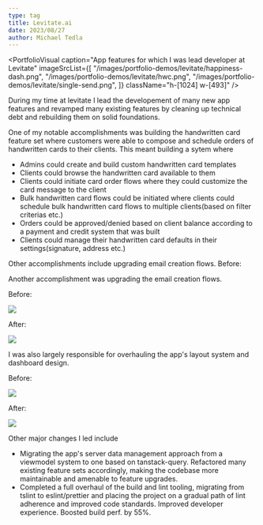 ```yaml
---
type: tag
title: Levitate.ai
date: 2023/08/27
author: Michael Tedla
---
```



<PortfolioVisual
  caption="App features for which I was lead developer at Levitate"
  imageSrcList={[
    "/images/portfolio-demos/levitate/happiness-dash.png",
    "/images/portfolio-demos/levitate/hwc.png",
    "/images/portfolio-demos/levitate/single-send.png",
  ]}
  className="h-[1024] w-[493]"
/>

During my time at levitate I lead the developement of many new app features and revamped many existing features by cleaning up technical debt and rebuilding them on solid foundations.

One of my notable accomplishments was building the handwritten card feature set where customers were able to compose and schedule orders of handwritten cards to their clients. This meant building a sytem where

- Admins could create and build custom handwritten card templates
- Clients could browse the handwritten card available to them
- Clients could initiate card order flows where they could customize the card message to the client
- Bulk handwritten card flows could be initiated where clients could schedule bulk handwritten card flows to multiple clients(based on filter criterias etc.)
- Orders could be approved/denied based on client balance according to a payment and credit system that was built
- Clients could manage their handwritten card defaults in their settings(signature, address etc.)

Other accomplishments include upgrading email creation flows.
Before:

Another accomplishment was upgrading the email creation flows.

Before:

<Image
  src="/images/portfolio-demos/levitate/single-send-old.png"
  width={1536}
  height={740}
/>

After:

<Image
  src="/images/portfolio-demos/levitate/single-send.png"
  width={1536}
  height={740}
/>

I was also largely responsible for overhauling the app's layout system and dashboard design.

Before:

<Image
  src="/images/portfolio-demos/levitate/old-dash.png"
  width={1536}
  height={740}
/>

After:

<Image
  src="/images/portfolio-demos/levitate/new-dash.png"
  width={1536}
  height={740}
/>

Other major changes I led include

- Migrating the app's server data management approach from a viewmodel system to one based on tanstack-query. Refactored many existing feature sets accordingly, making the codebase more maintainable and amenable to feature upgrades.
- Completed a full overhaul of the build and lint tooling, migrating from tslint to eslint/prettier and placing the project on a gradual path of lint adherence and improved code standards. Improved developer experience. Boosted build perf. by 55%.

